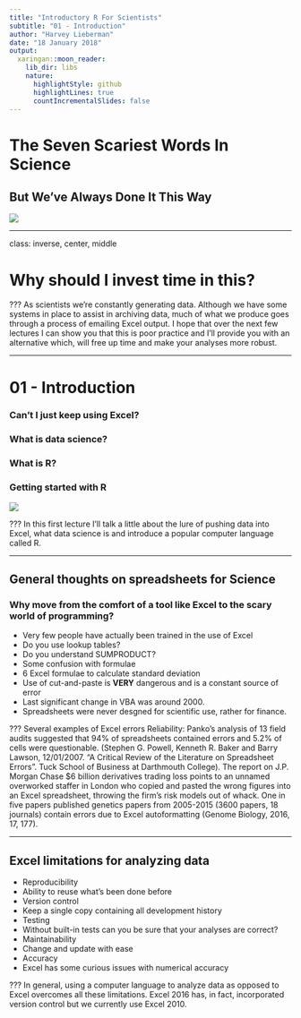 ```yaml
---
title: "Introductory R For Scientists"
subtitle: "01 - Introduction"
author: "Harvey Lieberman"
date: "18 January 2018"
output:
  xaringan::moon_reader:
    lib_dir: libs
    nature:
      highlightStyle: github
      highlightLines: true
      countIncrementalSlides: false
---
```


# The Seven Scariest Words In Science

## But We've Always Done It This Way

![](https://github.com/harveyl888/R_for_scientists/raw/master/images/01-Introduction/openmind.png)

---

class: inverse, center, middle

# Why should I invest time in this?


???
As scientists we're constantly generating data.  Although we have some systems in place to assist in archiving data, much of what we produce goes through a process of emailing Excel output.  I hope that over the next few lectures I can show you that this is poor practice and I'll provide you with an alternative which, will free up time and make your analyses more robust.

---

# 01 - Introduction

### Can't I just keep using Excel?
### What is data science?
### What is R?
### Getting started with R

![](https://github.com/harveyl888/R_for_scientists/raw/master/images/01-Introduction/pic_faces.png)

???
In this first lecture I'll talk a little about the lure of pushing data into Excel, what data science is and introduce a popular computer language called R.

---

## General thoughts on spreadsheets for Science

### Why move from the comfort of a tool like Excel to the scary world of programming?

-  Very few people have actually been trained in the use of Excel
  -  Do you use lookup tables?  
  -  Do you understand SUMPRODUCT?
-  Some confusion with formulae
  -  6 Excel formulae to calculate standard deviation
-  Use of cut-and-paste is **VERY** dangerous and is a constant source of error
-  Last significant change in VBA was around 2000.
-  Spreadsheets were never desgned for scientific use, rather for finance.

???
Several examples of Excel errors
Reliability: Panko’s analysis of 13 field audits suggested that 94% of spreadsheets contained errors and 5.2% of cells were questionable. (Stephen G. Powell, Kenneth R. Baker and Barry Lawson, 12/01/2007. “A Critical Review of the Literature on Spreadsheet Errors”. Tuck School of Business at Darthmouth College).
The report on J.P. Morgan Chase $6 billion derivatives trading loss points to an unnamed overworked staffer in London who copied and pasted the wrong figures into an Excel spreadsheet, throwing the firm’s risk models out of whack.
One in five papers published genetics papers from 2005-2015 (3600 papers, 18 journals) contain errors due to Excel autoformatting (Genome Biology, 2016, 17, 177).

---

## Excel limitations for analyzing data

-  Reproducibility
  -  Ability to reuse what's been done before
-  Version control
  -  Keep a single copy containing all development history
-  Testing
  -  Without built-in tests can you be sure that your analyses are correct?
-  Maintainability
  -  Change and update with ease
-  Accuracy
  -  Excel has some curious issues with numerical accuracy

???
In general, using a computer language to analyze data as opposed to Excel overcomes all these limitations.  Excel 2016 has, in fact, incorporated version control but we currently use Excel 2010.
